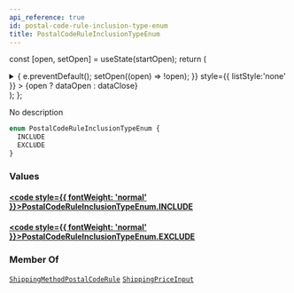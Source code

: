 ```yaml
---
api_reference: true
id: postal-code-rule-inclusion-type-enum
title: PostalCodeRuleInclusionTypeEnum
---
```






const [open, setOpen] = useState(startOpen);
return (
<details {...(open ? { open: true } : {})} className="details" style={{ border:'none', boxShadow:'none', background:'var(--ifm-background-color)' }}>
<summary
onClick={(e) => {
e.preventDefault();
setOpen((open) => !open);
}}
style={{ listStyle:'none' }} >
{open ? dataOpen : dataClose}
</summary>
{open && children}
</details>
);
};

No description

```graphql
enum PostalCodeRuleInclusionTypeEnum {
  INCLUDE
  EXCLUDE
}
```

### Values

#### [<code style={{ fontWeight: 'normal' }}>PostalCodeRuleInclusionTypeEnum.<b>INCLUDE</b></code>](#)

#### [<code style={{ fontWeight: 'normal' }}>PostalCodeRuleInclusionTypeEnum.<b>EXCLUDE</b></code>](#)

### Member Of

[`ShippingMethodPostalCodeRule`](../../../api-reference/shipping/objects/shipping-method-postal-code-rule.mdx) <Badge class="badge badge--secondary" text="object"/><Bullet />[`ShippingPriceInput`](../../../api-reference/shipping/inputs/shipping-price-input.mdx) <Badge class="badge badge--secondary" text="input"/>
